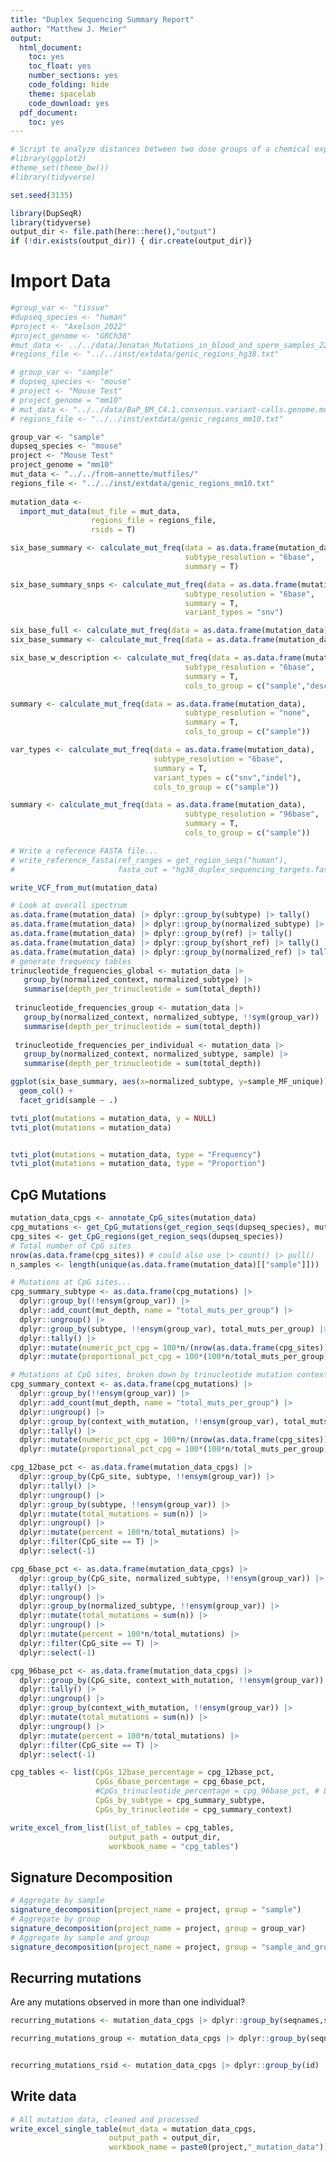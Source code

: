 ```yaml
---
title: "Duplex Sequencing Summary Report"
author: "Matthew J. Meier"
output:
  html_document:
    toc: yes
    toc_float: yes
    number_sections: yes
    code_folding: hide
    theme: spacelab
    code_download: yes
  pdf_document:
    toc: yes
---
```


```r
# Script to analyze distances between two dose groups of a chemical exposure using trinucleotide mutational patterns
#library(ggplot2)
#theme_set(theme_bw())
#library(tidyverse)

set.seed(3135)

library(DupSeqR)
library(tidyverse)
output_dir <- file.path(here::here(),"output")
if (!dir.exists(output_dir)) { dir.create(output_dir)}
```

# Import Data

```r
#group_var <- "tissue"
#dupseq_species <- "human"
#project <- "Axelson_2022"
#project_genome <- "GRCh38"
#mut_data <- ../../data/Jonatan_Mutations_in_blood_and_sperm_samples_221021_MM.txt
#regions_file <- "../../inst/extdata/genic_regions_hg38.txt"

# group_var <- "sample"
# dupseq_species <- "mouse"
# project <- "Mouse Test"
# project_genome = "mm10"
# mut_data <- "../../data/BaP_BM_C4.1.consensus.variant-calls.genome.mut"
# regions_file <- "../../inst/extdata/genic_regions_mm10.txt"

group_var <- "sample"
dupseq_species <- "mouse"
project <- "Mouse Test"
project_genome = "mm10"
mut_data <- "../../from-annette/mutfiles/"
regions_file <- "../../inst/extdata/genic_regions_mm10.txt"
 
mutation_data <-
  import_mut_data(mut_file = mut_data,
                  regions_file = regions_file,
                  rsids = T)

six_base_summary <- calculate_mut_freq(data = as.data.frame(mutation_data),
                                       subtype_resolution = "6base",
                                       summary = T)

six_base_summary_snps <- calculate_mut_freq(data = as.data.frame(mutation_data),
                                       subtype_resolution = "6base",
                                       summary = T,
                                       variant_types = "snv")

six_base_full <- calculate_mut_freq(data = as.data.frame(mutation_data), subtype_resolution = "6base", summary = F)
six_base_summary <- calculate_mut_freq(data = as.data.frame(mutation_data), subtype_resolution = "6base", summary = T,vaf_cutoff = 0.01)

six_base_w_description <- calculate_mut_freq(data = as.data.frame(mutation_data),
                                       subtype_resolution = "6base",
                                       summary = T,
                                       cols_to_group = c("sample","description"))

summary <- calculate_mut_freq(data = as.data.frame(mutation_data),
                                       subtype_resolution = "none",
                                       summary = T,
                                       cols_to_group = c("sample"))

var_types <- calculate_mut_freq(data = as.data.frame(mutation_data),
                                subtype_resolution = "6base",
                                summary = T,
                                variant_types = c("snv","indel"),
                                cols_to_group = c("sample"))

summary <- calculate_mut_freq(data = as.data.frame(mutation_data),
                                       subtype_resolution = "96base",
                                       summary = T,
                                       cols_to_group = c("sample"))

```

```r
# Write a reference FASTA file...
# write_reference_fasta(ref_ranges = get_region_seqs("human"),
#                       fasta_out = "hg38_duplex_sequencing_targets.fasta")

write_VCF_from_mut(mutation_data)
```

```r

# Look at overall spectrum
as.data.frame(mutation_data) |> dplyr::group_by(subtype) |> tally()
as.data.frame(mutation_data) |> dplyr::group_by(normalized_subtype) |> tally()
as.data.frame(mutation_data) |> dplyr::group_by(ref) |> tally()
as.data.frame(mutation_data) |> dplyr::group_by(short_ref) |> tally()
as.data.frame(mutation_data) |> dplyr::group_by(normalized_ref) |> tally()
# generate frequency tables
trinucleotide_frequencies_global <- mutation_data |>
   group_by(normalized_context, normalized_subtype) |>
   summarise(depth_per_trinucleotide = sum(total_depth))
 
 trinucleotide_frequencies_group <- mutation_data |>
   group_by(normalized_context, normalized_subtype, !!sym(group_var)) |>
   summarise(depth_per_trinucleotide = sum(total_depth))
 
 trinucleotide_frequencies_per_individual <- mutation_data |>
   group_by(normalized_context, normalized_subtype, sample) |>
   summarise(depth_per_trinucleotide = sum(total_depth))

ggplot(six_base_summary, aes(x=normalized_subtype, y=sample_MF_unique)) +
  geom_col() +
  facet_grid(sample ~ .)

tvti_plot(mutations = mutation_data, y = NULL)
tvti_plot(mutations = mutation_data)


tvti_plot(mutations = mutation_data, type = "Frequency")
tvti_plot(mutations = mutation_data, type = "Proportion")
```

## CpG Mutations

```r
mutation_data_cpgs <- annotate_CpG_sites(mutation_data)
cpg_mutations <- get_CpG_mutations(get_region_seqs(dupseq_species), mutation_data)
cpg_sites <- get_CpG_regions(get_region_seqs(dupseq_species))
# Total number of CpG sites
nrow(as.data.frame(cpg_sites)) # could also use |> count() |> pull()
n_samples <- length(unique(as.data.frame(mutation_data)[["sample"]]))

# Mutations at CpG sites...
cpg_summary_subtype <- as.data.frame(cpg_mutations) |>
  dplyr::group_by(!!ensym(group_var)) |>
  dplyr::add_count(mut_depth, name = "total_muts_per_group") |>
  dplyr::ungroup() |>
  dplyr::group_by(subtype, !!ensym(group_var), total_muts_per_group) |>
  dplyr::tally() |>
  dplyr::mutate(numeric_pct_cpg = 100*n/(nrow(as.data.frame(cpg_sites))*n_samples)) |>
  dplyr::mutate(proportional_pct_cpg = 100*(100*n/total_muts_per_group)/(nrow(as.data.frame(cpg_sites))*n_samples))

# Mutations at CpG sites, broken down by trinucleotide mutation context
cpg_summary_context <- as.data.frame(cpg_mutations) |>
  dplyr::group_by(!!ensym(group_var)) |>
  dplyr::add_count(mut_depth, name = "total_muts_per_group") |>
  dplyr::ungroup() |>
  dplyr::group_by(context_with_mutation, !!ensym(group_var), total_muts_per_group) |>
  dplyr::tally() |>
  dplyr::mutate(numeric_pct_cpg = 100*n/(nrow(as.data.frame(cpg_sites))*n_samples)) |>
  dplyr::mutate(proportional_pct_cpg = 100*(100*n/total_muts_per_group)/(nrow(as.data.frame(cpg_sites))*n_samples))

cpg_12base_pct <- as.data.frame(mutation_data_cpgs) |>
  dplyr::group_by(CpG_site, subtype, !!ensym(group_var)) |>
  dplyr::tally() |> 
  dplyr::ungroup() |>
  dplyr::group_by(subtype, !!ensym(group_var)) |>
  dplyr::mutate(total_mutations = sum(n)) |>
  dplyr::ungroup() |>
  dplyr::mutate(percent = 100*n/total_mutations) |>
  dplyr::filter(CpG_site == T) |>
  dplyr::select(-1)

cpg_6base_pct <- as.data.frame(mutation_data_cpgs) |>
  dplyr::group_by(CpG_site, normalized_subtype, !!ensym(group_var)) |>
  dplyr::tally() |> 
  dplyr::ungroup() |>
  dplyr::group_by(normalized_subtype, !!ensym(group_var)) |>
  dplyr::mutate(total_mutations = sum(n)) |>
  dplyr::ungroup() |>
  dplyr::mutate(percent = 100*n/total_mutations) |>
  dplyr::filter(CpG_site == T) |>
  dplyr::select(-1)

cpg_96base_pct <- as.data.frame(mutation_data_cpgs) |>
  dplyr::group_by(CpG_site, context_with_mutation, !!ensym(group_var)) |>
  dplyr::tally() |> 
  dplyr::ungroup() |>
  dplyr::group_by(context_with_mutation, !!ensym(group_var)) |>
  dplyr::mutate(total_mutations = sum(n)) |>
  dplyr::ungroup() |>
  dplyr::mutate(percent = 100*n/total_mutations) |>
  dplyr::filter(CpG_site == T) |>
  dplyr::select(-1)

cpg_tables <- list(CpGs_12base_percentage = cpg_12base_pct,
                   CpGs_6base_percentage = cpg_6base_pct,
                   #CpGs_trinucleotide_percentage = cpg_96base_pct, # Data too sparse.
                   CpGs_by_subtype = cpg_summary_subtype,
                   CpGs_by_trinucleotide = cpg_summary_context)

write_excel_from_list(list_of_tables = cpg_tables,
                      output_path = output_dir,
                      workbook_name = "cpg_tables")

```

## Signature Decomposition

```r
# Aggregate by sample
signature_decomposition(project_name = project, group = "sample")
# Aggregate by group
signature_decomposition(project_name = project, group = group_var)
# Aggregate by sample and group
signature_decomposition(project_name = project, group = "sample_and_group")

```

## Recurring mutations

Are any mutations observed in more than one individual?

```r

recurring_mutations <- mutation_data_cpgs |> dplyr::group_by(seqnames,start,end) |> tally() |> dplyr::arrange(-n)

recurring_mutations_group <- mutation_data_cpgs |> dplyr::group_by(seqnames,start,end,sample) |> tally() |> dplyr::arrange(-n)


recurring_mutations_rsid <- mutation_data_cpgs |> dplyr::group_by(id) |> tally() |> dplyr::arrange(-n)
```

## Write data

```r

# All mutation data, cleaned and processed
write_excel_single_table(mut_data = mutation_data_cpgs,
                      output_path = output_dir,
                      workbook_name = paste0(project,"_mutation_data"))

```

<div class="tocify-extend-page" data-unique="tocify-extend-page" style="height: 0;"></div>
